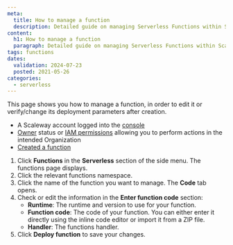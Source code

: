 ```yaml
---
meta:
  title: How to manage a function
  description: Detailed guide on managing Serverless Functions within Scaleway.
content:
  h1: How to manage a function
  paragraph: Detailed guide on managing Serverless Functions within Scaleway.
tags: functions
dates:
  validation: 2024-07-23
  posted: 2021-05-26
categories:
  - serverless
---
```


This page shows you how to manage a function, in order to edit it or verify/change its deployment parameters after creation.

<Macro id="requirements" />

- A Scaleway account logged into the [console](https://console.scaleway.com/)
- [Owner](/identity-and-access-management/iam/concepts/#owner) status or [IAM permissions](/identity-and-access-management/iam/concepts/#permission) allowing you to perform actions in the intended Organization
- [Created a function](/serverless/functions/how-to/create-a-function/)

1. Click **Functions** in the **Serverless** section of the side menu. The functions page displays.
2. Click the relevant functions namespace.
3. Click the name of the function you want to manage. The **Code** tab opens.
4. Check or edit the information in the **Enter function code** section:
    - **Runtime**: The runtime and version to use for your function.
    - **Function code**: The code of your function. You can either enter it directly using the inline code editor or import it from a ZIP file.
    - **Handler**: The functions handler.
5. Click **Deploy function** to save your changes.


